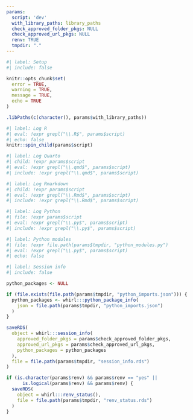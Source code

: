 ```yaml
---
params:
  script: 'dev'
  with_library_paths: library_paths
  check_approved_folder_pkgs: NULL
  check_approved_url_pkgs: NULL
  renv: TRUE
  tmpdir: "."
---
```


```r
#| label: Setup
#| include: false

knitr::opts_chunk$set(
  error = TRUE,
  warning = TRUE,
  message = TRUE,
  echo = TRUE
)

.libPaths(c(character(), params$with_library_paths))
```

```r
#| label: Log R
#| eval: !expr grepl("\\.R$", params$script)
#| echo: false
knitr::spin_child(params$script)
```

```r
#| label: Log Quarto
#| child: !expr params$script
#| eval: !expr grepl("\\.qmd$", params$script)
#| include: !expr grepl("\\.qmd$", params$script)
```

```r
#| label: Log Rmarkdown
#| child: !expr params$script
#| eval: !expr grepl("\\.Rmd$", params$script)
#| include: !expr grepl("\\.Rmd$", params$script)
```

```python
#| label: Log Python
#| file: !expr params$script
#| eval: !expr grepl("\\.py$", params$script)
#| include: !expr grepl("\\.py$", params$script)
```

```python
#| label: Python modules
#| file: !expr file.path(params$tmpdir, "python_modules.py")
#| eval: !expr grepl("\\.py$", params$script)
#| echo: false
```

```r
#| label: Session info
#| include: false

python_packages <- NULL

if (file.exists(file.path(params$tmpdir, "python_imports.json"))) {
  python_packages <- whirl:::python_package_info(
    json = file.path(params$tmpdir, "python_imports.json")
  )
}

saveRDS(
  object = whirl:::session_info(
    approved_folder_pkgs = params$check_approved_folder_pkgs,
    approved_url_pkgs = params$check_approved_url_pkgs,
    python_packages = python_packages
  ),
  file = file.path(params$tmpdir, "session_info.rds")
)

if (is.character(params$renv) && params$renv == "yes" ||
      is.logical(params$renv) && params$renv) {
  saveRDS(
    object = whirl:::renv_status(),
    file = file.path(params$tmpdir, "renv_status.rds")
  )
}
```
